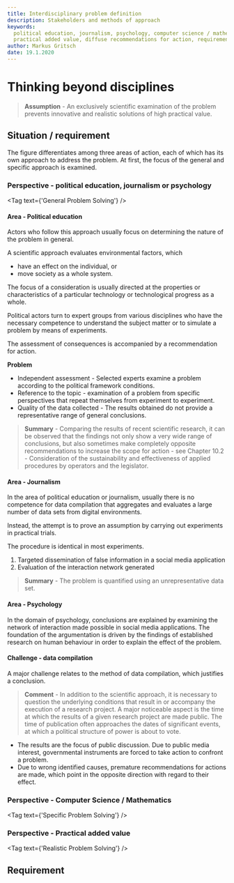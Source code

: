 ```yaml
---
title: Interdisciplinary problem definition
description: Stakeholders and methods of approach
keywords:
  political education, journalism, psychology, computer science / mathematics,
  practical added value, diffuse recommendations for action, requirement,
author: Markus Gritsch
date: 19.1.2020
---
```



# Thinking beyond disciplines

> **Assumption** - An exclusively scientific examination of the problem prevents
> innovative and realistic solutions of high practical value.

<WrappedByExample />

## Situation / requirement

The figure differentiates among three areas of action, each of which has its own
approach to address the problem. At first, the focus of the general and specific
approach is examined.

### Perspective - political education, journalism or psychology

<Tag text={'General Problem Solving'} />

#### Area - Political education

Actors who follow this approach usually focus on determining the nature of the
problem in general.

A scientific approach evaluates environmental factors, which

- have an effect on the individual, or
- move society as a whole system.

The focus of a consideration is usually directed at the properties or
characteristics of a particular technology or technological progress as a whole.

Political actors turn to expert groups from various disciplines who have the
necessary competence to understand the subject matter or to simulate a problem
by means of experiments.

The assessment of consequences is accompanied by a recommendation for action.

**Problem**

- Independent assessment - Selected experts examine a problem according to the
  political framework conditions.
- Reference to the topic - examination of a problem from specific perspectives
  that repeat themselves from experiment to experiment.
- Quality of the data collected - The results obtained do not provide a
  representative range of general conclusions.

> **Summary** - Comparing the results of recent scientific research, it can be
> observed that the findings not only show a very wide range of conclusions, but
> also sometimes make completely opposite recommendations to increase the scope
> for action - see Chapter 10.2 - Consideration of the sustainability and
> effectiveness of applied procedures by operators and the legislator.

#### Area - Journalism

In the area of political education or journalism, usually there is no competence
for data compilation that aggregates and evaluates a large number of data sets
from digital environments.

Instead, the attempt is to prove an assumption by carrying out experiments in
practical trials.

The procedure is identical in most experiments.

1. Targeted dissemination of false information in a social media application
2. Evaluation of the interaction network generated

> **Summary** - The problem is quantified using an unrepresentative data set.

#### Area - Psychology

In the domain of psychology, conclusions are explained by examining the network
of interaction made possible in social media applications. The foundation of the
argumentation is driven by the findings of established research on human
behaviour in order to explain the effect of the problem.

#### Challenge - data compilation

A major challenge relates to the method of data compilation, which justifies a
conclusion.

> **Comment** - In addition to the scientific approach, it is necessary to
> question the underlying conditions that result in or accompany the execution
> of a research project. A major noticeable aspect is the time at which the
> results of a given research project are made public. The time of publication
> often approaches the dates of significant events, at which a political
> structure of power is about to vote.

- The results are the focus of public discussion. Due to public media interest,
  governmental instruments are forced to take action to confront a problem.
- Due to wrong identified causes, premature recommendations for actions are
  made, which point in the opposite direction with regard to their effect.

### Perspective - Computer Science / Mathematics

<Tag text={'Specific Problem Solving'} />

### Perspective - Practical added value

<Tag text={'Realistic Problem Solving'} />

## Requirement
